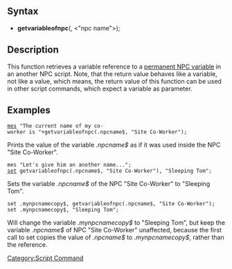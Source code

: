 ==Syntax==
*'''getvariableofnpc'''(<variable>, <"npc name">);

==Description==
This function retrieves a variable reference to a [[Variables#NPC_Variables|permanent NPC variable]] in an another NPC script. Note, that the return value behaves like a variable, not like a value, which means, the return value of this function can be used in other script commands, which expect a variable as parameter.

==Examples==
 [[mes]] "The current name of my co-worker is "+getvariableofnpc(.npcname$, "Site Co-Worker");
Prints the value of the variable ''.npcname$'' as if it was used inside the NPC "Site Co-Worker".

 mes "Let's give him an another name...";
 [[set]] getvariableofnpc(.npcname$, "Site Co-Worker"), "Sleeping Tom";
Sets the variable ''.npcname$'' of the NPC "Site Co-Worker" to "Sleeping Tom".

 set .mynpcnamecopy$, getvariableofnpc(.npcname$, "Site Co-Worker");
 set .mynpcnamecopy$, "Sleeping Tom";
Will change the variable ''.mynpcnamecopy$'' to "Sleeping Tom", but keep the variable ''.npcname$'' of NPC "Site Co-Worker" unaffected, because the first call to set copies the value of ''.npcname$'' to ''.mynpcnamecopy$'', rather than the reference.

[[Category:Script Command]]